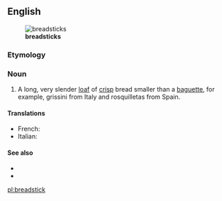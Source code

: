 ==English==
[[File:Grissini.jpg|thumb|'''breadsticks''']]

===Etymology===
{{compound|bread|stick}}

===Noun===
{{en-noun}}

# A long, very slender [[loaf]] of [[crisp]] bread smaller than a [[baguette]], for example, grissini from Italy and rosquilletas from Spain.

====Translations====
{{trans-top|slander loaf of crisp bread}}
* French: {{t|fr|gressin|m}}
* Italian: {{t-|it|grissino|m}}
{{trans-mid}}
{{trans-bottom}}

====See also====
* {{pedia}}
* {{commonslite|Category:Grissini}}

[[pl:breadstick]]